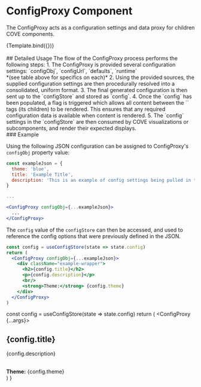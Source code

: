 


<Meta
  title="Components/HOC/ConfigProxy"
  component={ConfigProxy}
/>

# ConfigProxy Component
The ConfigProxy acts as a configuration settings and data proxy for children COVE components.

<Canvas sourceState="hidden">
  <Story name="Example"
         args={{
           configObj: {
             theme: 'blue',
             title: 'Example Title',
             description: 'This is an example of config settings being pulled in to the configStore, and being provided to the children'
           }
         }}>
    {Template.bind({})}
  </Story>
</Canvas>

<ArgsTable story="Example"/>

<br/>
<br/>
## Detailed Usage
The flow of the ConfigProxy process performs the following steps:
1. The ConfigProxy is provided several configuration settings: `configObj`, `configUrl`, `defaults`, `runtime` <br/> *(see table above for specifics on each)*
2. Using the provided sources, the supplied configuration settings are then procedurally resolved into a consolidated, uniform format.
3. The final generated configuration is then sent up to the `configStore` and stored as `config`.
4. Once the `config` has been populated, a flag is triggered which allows all content between the `<ConfigProxy/>` tags (its children) to be rendered. This ensures that any required configuration data is available when content is rendered.
5. The `config` settings in the `configStore` are then consumed by COVE visualizations or subcomponents, and render their expected displays.

<br/>
### Example

Using the following JSON configuration can be assigned to ConfigProxy's `configObj` property value:
```jsx
const exampleJson = {
  theme: 'blue',
  title: 'Example Title',
  description: 'This is an example of config settings being pulled in to the configStore, and being provided to the children'
}

...

<ConfigProxy configObj={...exampleJson}>
  ...
</ConfigProxy>
```
The `config` value of the `configStore` can then be accessed, and used to reference the config options that were previously defined in the JSON.
```jsx
const config = useConfigStore(state => state.config)
return (
  <ConfigProxy configObj={...exampleJson}>
    <div className="example-wrapper">
      <h2>{config.title}</h2>
      <p>{config.description}</p>
      <br/>
      <strong>Theme:</strong> {config.theme}
    </div>
  </ConfigProxy>
)
```

  const config = useConfigStore(state => state.config)
  return (
    <ConfigProxy {...args}>
      <div className="example-wrapper">
        <h2>{config.title}</h2>
        <p>{config.description}</p>
        <br/>
        <strong>Theme:</strong> {config.theme}
      </div>
    </ConfigProxy>
  )
}
